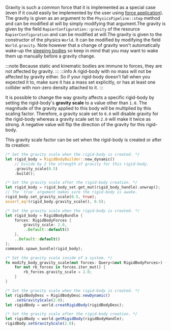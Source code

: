 
Gravity is such a common force that it is implemented as a special case (even if it could easily be implemented
by the user using [force application](#forces-and-impulses)). <rapier>The gravity is given as an argument to the
`PhysicsPipeline::step` method and can be modified at will by simply modifying that argument.</rapier><bevy>The gravity
is given by the field `RapierConfiguration::gravity` of the resource `RapierConfiguration` and can be modified at
will.</bevy><js>The gravity is given to the constructor of the physics `World`. It can be modified by modifying the
field `World.gravity`.</js> Note however that a change of gravity won't automatically wake-up the
[sleeping bodies](#sleeping) so keep in mind that you may want to wake them up manually before a gravity change.

:::note
Because static and kinematic bodies are immune to forces, they are not affected by gravity.
:::
:::info
A rigid-body with no mass will not be affected by gravity either. So if your rigid-body
doesn't fall when you expected it to, make sure it has a mass set explicitly, or has at least one collider with
non-zero density attached to it.
:::

It is possible to change the way gravity affects a specific rigid-body by setting the rigid-body's **gravity scale**
to a value other than `1.0`. The magnitude of the gravity applied to this body will be multiplied by this scaling
factor. Therefore, a gravity scale set to `0.0` will disable gravity for the rigid-body whereas a gravity scale set to
`2.0` will make it twice as strong. A negative value will flip the direction of the gravity for this rigid-body.

This gravity scale factor can be set when the rigid-body is created or after its creation:

<rapier>

```rust
/* Set the gravity scale when the rigid-body is created. */
let rigid_body = RigidBodyBuilder::new_dynamic()
    // Divide by 2 the strength of gravity for this rigid-body.
    .gravity_scale(0.5)
    .build();
```
```rust
/* Set the gravity scale after the rigid-body creation. */
let rigid_body = rigid_body_set.get_mut(rigid_body_handle).unwrap();
// The `true` argument makes sure the rigid-body is awake.
rigid_body.set_gravity_scale(0.5, true);
assert_eq!(rigid_body.gravity_scale(), 0.5);
```

</rapier>
<bevy>

```rust
/* Set the gravity scale when the rigid-body is created. */
let rigid_body = RigidBodyBundle {
    forces: RigidBodyForces {
        gravity_scale: 2.0,
        ..Default::default()
    },
    ..Default::default()
};
commands.spawn_bundle(rigid_body);
```
```rust
/* Set the gravity scale inside of a system. */
fn modify_body_gravity_scale(mut forces: Query<&mut RigidBodyForces>) {
    for mut rb_forces in forces.iter_mut() {
        rb_forces.gravity_scale = 2.0;
    }
}
```

</bevy>
<js>

```js
/* Set the gravity scale when the rigid-body is created. */
let rigidBodyDesc = RigidBodyDesc.newDynamic()
    .setGravityScale(2.0);
let rigidBody = world.creatRigidBody(rigidBodyDesc);
```
```js
/* Set the gravity scale after the rigid-body creation. */
let rigidBody = world.getRigidBody(rigidBodyHandle);
rigidBody.setGravityScale(2.0);
```

</js>